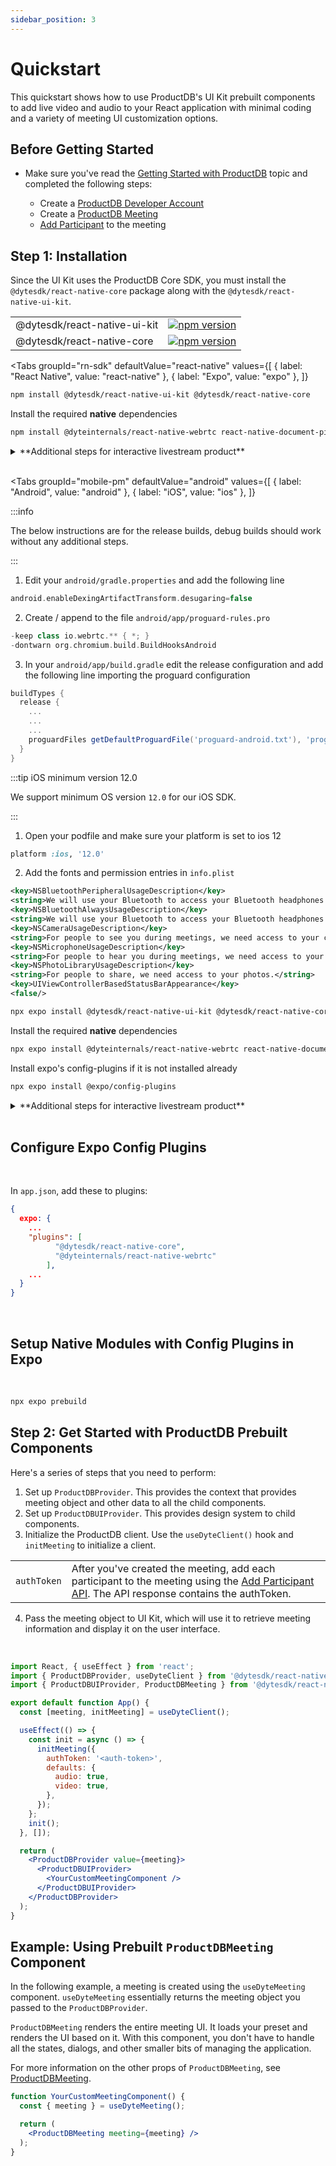 ```yaml
---
sidebar_position: 3
---
```


# Quickstart

This quickstart shows how to use ProductDB's UI Kit prebuilt components to add live
video and audio to your React application with minimal coding and a variety of
meeting UI customization options.


## Before Getting Started

- Make sure you've read the [Getting Started with ProductDB](/getting-started) topic
  and completed the following steps:

  - Create a [ProductDB Developer Account](https://dev.productdb.io/)
  - Create a [ProductDB Meeting](/api/?v=v2#/operations/create_meeting)
  - [Add Participant](/api/?v=v2#/operations/add_participant) to the meeting



## Step 1: Installation

Since the UI Kit uses the ProductDB Core SDK, you must install the
`@dytesdk/react-native-core` package along with the `@dytesdk/react-native-ui-kit`.

|                              |                                                                                                                                        |
| ---------------------------- | -------------------------------------------------------------------------------------------------------------------------------------- |
| @dytesdk/react-native-ui-kit | [![npm version](https://badge.fury.io/js/@dytesdk%2Freact-native-ui-kit.svg)](https://badge.fury.io/js/@dytesdk%2Freact-native-ui-kit) |
| @dytesdk/react-native-core   | [![npm version](https://badge.fury.io/js/@dytesdk%2Freact-native-core.svg)](https://badge.fury.io/js/@dytesdk%2Freact-native-core)     |


<Tabs
  groupId="rn-sdk"
  defaultValue="react-native"
  values={[
    { label: "React Native", value: "react-native" },
    { label: "Expo", value: "expo" },
  ]}
>

<TabItem value="react-native">


```bash
npm install @dytesdk/react-native-ui-kit @dytesdk/react-native-core
```

Install the required **native** dependencies

```bash
npm install @dyteinternals/react-native-webrtc react-native-document-picker react-native-file-viewer react-native-fs react-native-safe-area-context react-native-sound-player react-native-svg react-native-webview
```

<details>
    <summary>
        **Additional steps for interactive livestream product**
      </summary>
Install the following dependencies only if you need livestream.

```bash
npm install amazon-ivs-react-native-player
```
</details>

<br />

<Tabs
  groupId="mobile-pm"
  defaultValue="android"
  values={[
    { label: "Android", value: "android" },
    { label: "iOS", value: "ios" },
  ]}
>
  <TabItem value="android">

:::info

The below instructions are for the release builds, debug builds should work
without any additional steps.

:::

1. Edit your `android/gradle.properties` and add the following line

```groovy
android.enableDexingArtifactTransform.desugaring=false
```

2. Create / append to the file `android/app/proguard-rules.pro`

```groovy
-keep class io.webrtc.** { *; }
-dontwarn org.chromium.build.BuildHooksAndroid
```

3. In your `android/app/build.gradle` edit the release configuration and add the
   following line importing the proguard configuration

```groovy
buildTypes {
  release {
    ...
    ...
    ...
    proguardFiles getDefaultProguardFile('proguard-android.txt'), 'proguard-rules.pro'
  }
}

```

  </TabItem>
  <TabItem value="ios">

:::tip iOS minimum version 12.0

We support minimum OS version `12.0` for our iOS SDK.

:::

1. Open your podfile and make sure your platform is set to ios 12

```ruby
platform :ios, '12.0'
```

2. Add the fonts and permission entries in `info.plist`

```xml
<key>NSBluetoothPeripheralUsageDescription</key>
<string>We will use your Bluetooth to access your Bluetooth headphones.</string>
<key>NSBluetoothAlwaysUsageDescription</key>
<string>We will use your Bluetooth to access your Bluetooth headphones.</string>
<key>NSCameraUsageDescription</key>
<string>For people to see you during meetings, we need access to your camera.</string>
<key>NSMicrophoneUsageDescription</key>
<string>For people to hear you during meetings, we need access to your microphone.</string>
<key>NSPhotoLibraryUsageDescription</key>
<string>For people to share, we need access to your photos.</string>
<key>UIViewControllerBasedStatusBarAppearance</key>
<false/>
```

  </TabItem>
</Tabs>

</TabItem>
<TabItem value="expo">



```bash
npx expo install @dytesdk/react-native-ui-kit @dytesdk/react-native-core
```

Install the required **native** dependencies

```bash
npx expo install @dyteinternals/react-native-webrtc react-native-document-picker react-native-file-viewer react-native-fs react-native-safe-area-context react-native-sound-player react-native-svg react-native-webview lodash.merge
```

Install expo's config-plugins if it is not installed already

```bash
npx expo install @expo/config-plugins
```

<details>
    <summary>
        **Additional steps for interactive livestream product**
      </summary>
Install the following dependencies only if you need livestream.

```bash
npx expo install amazon-ivs-react-native-player
```
</details>

<br />
<h2> Configure Expo Config Plugins </h2>
<br />

In `app.json`, add these to plugins:

```json
{
  expo: {
    ...
    "plugins": [
          "@dytesdk/react-native-core",
          "@dyteinternals/react-native-webrtc"
        ],
    ...
  }
}
```

<br />
<h2> Setup Native Modules with Config Plugins in Expo </h2>
<br />

```bash
npx expo prebuild
```


</TabItem>
</Tabs>

## Step 2: Get Started with ProductDB Prebuilt Components

Here's a series of steps that you need to perform:

1. Set up `ProductDBProvider`. This provides the context that provides meeting object and other data to all the child components.
2. Set up `ProductDBUIProvider`. This provides design system to child components.
3. Initialize the ProductDB client. Use the `useDyteClient()` hook and `initMeeting`
   to initialize a client.

|             |                                                                                                                                                                                   |
| ----------- | --------------------------------------------------------------------------------------------------------------------------------------------------------------------------------- |
| `authToken` | After you've created the meeting, add each participant to the meeting using the [Add Participant API](/api#/operations/add_participant). The API response contains the authToken. |

4. Pass the meeting object to UI Kit, which will use it to retrieve meeting
   information and display it on the user interface.


<br />

```jsx
import React, { useEffect } from 'react';
import { ProductDBProvider, useDyteClient } from '@dytesdk/react-native-core';
import { ProductDBUIProvider, ProductDBMeeting } from '@dytesdk/react-native-ui-kit';

export default function App() {
  const [meeting, initMeeting] = useDyteClient();

  useEffect(() => {
    const init = async () => {
      initMeeting({
        authToken: '<auth-token>',
        defaults: {
          audio: true,
          video: true,
        },
      });
    };
    init();
  }, []);

  return (
    <ProductDBProvider value={meeting}>
      <ProductDBUIProvider>
        <YourCustomMeetingComponent />
      </ProductDBUIProvider>
    </ProductDBProvider>
  );
}
```

## Example: Using Prebuilt `ProductDBMeeting` Component

In the following example, a meeting is created using the `useDyteMeeting`
component. `useDyteMeeting` essentially returns the meeting object you passed to
the `ProductDBProvider`.

`ProductDBMeeting` renders the entire meeting UI. It loads your preset and renders
the UI based on it. With this component, you don't have to handle all the
states, dialogs, and other smaller bits of managing the application.

For more information on the other props of `ProductDBMeeting`, see
[ProductDBMeeting](/react-native/components/productdb-meeting).

```jsx
function YourCustomMeetingComponent() {
  const { meeting } = useDyteMeeting();

  return (
    <ProductDBMeeting meeting={meeting} />
  );
}
```


<head>
  <title>React Native UI Kit Quickstart</title>
  <meta
    name="description"
    content="Begin your journey with ProductDB in React Native through this Quickstart guide, providing step-by-step instructions for a seamless integration."
  />
</head>
